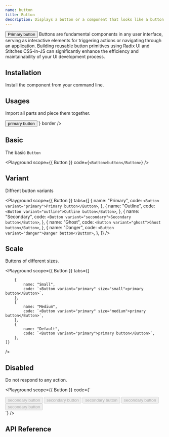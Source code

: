 ```yaml
---
name: button
title: Button
description: Displays a button or a component that looks like a button.
---
```





<Preview>
    <Button variant="primary">Primary button</Button>
</Preview>

<Description>
    Buttons are fundamental components in any user interface, serving as interactive elements for triggering actions or
    navigating through an application. Building reusable button primitives using Radix UI and Stitches CSS-in-JS can
    significantly enhance the efficiency and maintainability of your UI development process.
</Description>

## Installation
Install the component from your command line.

<LiveProvider>
    <LiveEditor code={`npm install @raystack/apsara`} border/>
</LiveProvider>


## Usages

Import all parts and piece them together.

<LiveProvider>
    <LiveEditor code={`

<Button variant="primary">primary button</Button>`} border />
</LiveProvider>


## Basic

The basic `Button`

<Playground scope={{ Button }} code={`<Button>button</Button>`} />

## Variant

Diffrent button variants

<Playground
    scope={{ Button }}
    tabs={[
        {
            name: "Primary",
            code: `<Button variant="primary">Primary button</Button>`,
        },
        {
            name: "Outline",
            code: `<Button variant="outline">Outline button</Button>`,
        },
        {
            name: "Secondary",
            code: `<Button variant="secondary">Secondary button</Button>`,
        },
        {
            name: "Ghost",
            code: `<Button variant="ghost">Ghost button</Button>`,
        },
        {
            name: "Danger",
            code: `<Button variant="danger">Danger button</Button>`,
        },
    ]}
/>

## Scale

Buttons of different sizes.

<Playground
    scope={{ Button }}
    tabs={[
        
        {
            name: "Small",
            code: `<Button variant="primary" size="small">primary button</Button>`,
        },
        {
            name: "Medium",
            code: `<Button variant="primary" size="medium">primary button</Button>`,
        },
        {
            name: "Default",
            code: `<Button variant="primary">primary button</Button>`,
        },
    ]}
/>


## Disabled

Do not respond to any action.

<Playground scope={{ Button }} code={`
<div style={{display:'flex', gap: '8px'}}>
    <Button variant="primary" disabled>secondary button</Button>
    <Button variant="outline" disabled>secondary button</Button>
    <Button variant="secondary" disabled>secondary button</Button>
    <Button variant="ghost" disabled>secondary button</Button>
    <Button variant="danger" disabled>secondary button</Button>
</div>
`} />


## API Reference

<Attributes type="button" />

